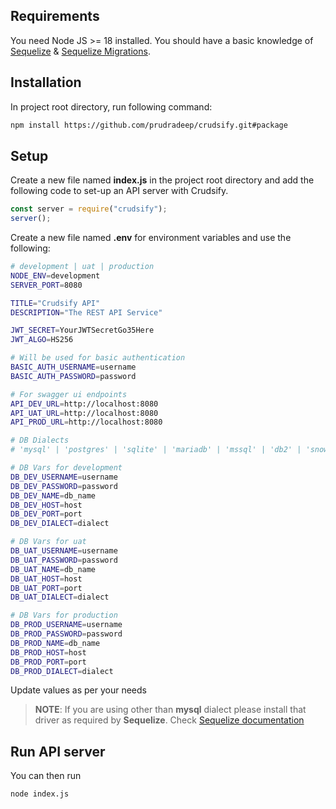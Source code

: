 ## Requirements

You need Node JS >= 18 installed.
You should have a basic knowledge of [Sequelize](https://sequelize.org/) & [Sequelize Migrations](https://sequelize.org/docs/v6/other-topics/migrations/).

## Installation

In project root directory, run following command:

```bash
npm install https://github.com/prudradeep/crudsify.git#package
```

## Setup

Create a new file named **index.js** in the project root directory and add the following code to set-up an API server with Crudsify.

```js filename="index.js" showLineNumbers
const server = require("crudsify");
server();
```

Create a new file named **.env** for environment variables and use the following:

```bash filename=".env" showLineNumbers
# development | uat | production
NODE_ENV=development
SERVER_PORT=8080

TITLE="Crudsify API"
DESCRIPTION="The REST API Service"

JWT_SECRET=YourJWTSecretGo35Here
JWT_ALGO=HS256

# Will be used for basic authentication
BASIC_AUTH_USERNAME=username
BASIC_AUTH_PASSWORD=password

# For swagger ui endpoints
API_DEV_URL=http://localhost:8080
API_UAT_URL=http://localhost:8080
API_PROD_URL=http://localhost:8080

# DB Dialects
# 'mysql' | 'postgres' | 'sqlite' | 'mariadb' | 'mssql' | 'db2' | 'snowflake' | 'oracle'

# DB Vars for development
DB_DEV_USERNAME=username
DB_DEV_PASSWORD=password
DB_DEV_NAME=db_name
DB_DEV_HOST=host
DB_DEV_PORT=port
DB_DEV_DIALECT=dialect

# DB Vars for uat
DB_UAT_USERNAME=username
DB_UAT_PASSWORD=password
DB_UAT_NAME=db_name
DB_UAT_HOST=host
DB_UAT_PORT=port
DB_UAT_DIALECT=dialect

# DB Vars for production
DB_PROD_USERNAME=username
DB_PROD_PASSWORD=password
DB_PROD_NAME=db_name
DB_PROD_HOST=host
DB_PROD_PORT=port
DB_PROD_DIALECT=dialect
```

Update values as per your needs

> **NOTE**: If you are using other than **mysql** dialect please install that driver as required by **Sequelize**. Check [Sequelize documentation](https://sequelize.org/docs/v6/getting-started/)

## Run API server

You can then run

```bash
node index.js
```
